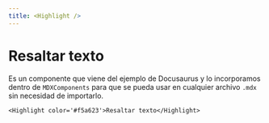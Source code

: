 ```yaml
---
title: <Highlight />
---
```


# <Highlight color='#f5a623'>Resaltar texto</Highlight>

Es un componente que viene del ejemplo de Docusaurus y lo incorporamos dentro de `MDXComponents` para que se pueda usar en cualquier archivo `.mdx` sin necesidad de importarlo.

```JSX
<Highlight color='#f5a623'>Resaltar texto</Highlight>
```

